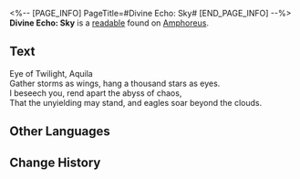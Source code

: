 <%-- [PAGE_INFO]
PageTitle=#Divine Echo: Sky#
[END_PAGE_INFO] --%>
{{Readable Infobox
|id           = 545
|partIds      = 190874
|title        = 
|image        = Item Divine Echo- Sky.png
|world        = Amphoreus
|parts        = 1
|author       = <!--to be added-->
|description  = A memory left by a Titan's Miracle. Only those who have received divine blessings can hear such holy resonance... Listen, the distant clouds brew a thunderous roar.
|part1        = Divine Echo: Sky
|source1      = {{cx|Source missing}}
|characters   = Aquila
|factions     = 
}}
'''Divine Echo: Sky''' is a [[readable]] found on [[Amphoreus]].
<!--
==Location==
{{Map Embed|<map name>|<marker id>}}
-->
==Text==
Eye of Twilight, Aquila<br />
Gather storms as wings, hang a thousand stars as eyes.<br />
I beseech you, rend apart the abyss of chaos,<br />
That the unyielding may stand, and eagles soar beyond the clouds.

<!--
==Trivia==
* 
-->
==Other Languages==
{{Other Languages
|en   = Divine Echo: Sky
|zhs  = 神性的回响：天空
|zht  = 神性的迴響：天空
|ja   = 神性の反響：天空
|ko   = 신성의 메아리: 천공
|es   = Eco divino: el Cielo
|fr   = Écho divin du Ciel
|ru   = Отголосок божественности: Небо
|th   = แว่วเสียงศักดิ์สิทธิ์: ท้องนภา
|vi   = Tiếng Vọng Thần Tính: Bầu Trời
|de   = Göttliches Echo: Himmel
|id   = Gema Ilahi: Langit
|pt   = Eco Divino: Céu
}}

==Change History==
{{Change History|3.3}}